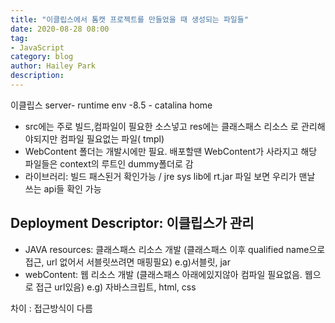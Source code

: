 ```yaml
---
title: "이클립스에서 톰캣 프로젝트를 만들었을 때 생성되는 파일들"
date: 2020-08-28 08:00
tag:
- JavaScript
category: blog
author: Hailey Park
description: 
---
```



이클립스 server- runtime env -8.5 - catalina home

- src에는 주로 빌드,컴파일이 필요한 소스넣고 res에는 클래스패스 리소스 로 관리해야되지만 컴파일 필요없는 파일( tmpl)
- WebContent 폴더는 개발시에만 필요. 배포할땐 WebContent가 사라지고 해당 파일들은 context의 루트인 dummy폴더로 감
- 라이브러리: 빌드 패스된거 확인가능 / jre sys lib에 rt.jar 파일 보면 우리가 맨날 쓰는 api들 확인 가능

## Deployment Descriptor: 이클립스가 관리

- JAVA resources: 클래스패스 리소스 개발 (클래스패스 이후 qualified name으로 접근, url 없어서 서블릿쓰려면 매핑필요) e.g)서블릿, jar
- webContent: 웹 리소스 개발 (클래스패스 아래에있지않아 컴파일 필요없음. 웹으로 접근 url있음) e.g) 자바스크립트, html, css

차이 : 접근방식이 다름 

